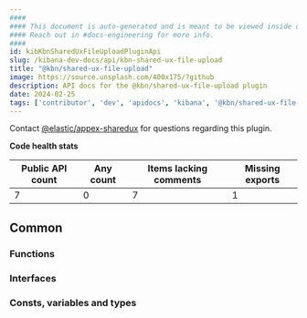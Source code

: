```yaml
---
####
#### This document is auto-generated and is meant to be viewed inside our experimental, new docs system.
#### Reach out in #docs-engineering for more info.
####
id: kibKbnSharedUxFileUploadPluginApi
slug: /kibana-dev-docs/api/kbn-shared-ux-file-upload
title: "@kbn/shared-ux-file-upload"
image: https://source.unsplash.com/400x175/?github
description: API docs for the @kbn/shared-ux-file-upload plugin
date: 2024-02-25
tags: ['contributor', 'dev', 'apidocs', 'kibana', '@kbn/shared-ux-file-upload']
---
```




Contact [@elastic/appex-sharedux](https://github.com/orgs/elastic/teams/appex-sharedux) for questions regarding this plugin.

**Code health stats**

| Public API count  | Any count | Items lacking comments | Missing exports |
|-------------------|-----------|------------------------|-----------------|
| 7 | 0 | 7 | 1 |

## Common

### Functions
<DocDefinitionList data={kbnSharedUxFileUploadObj.common.functions}/>

### Interfaces
<DocDefinitionList data={kbnSharedUxFileUploadObj.common.interfaces}/>

### Consts, variables and types
<DocDefinitionList data={kbnSharedUxFileUploadObj.common.misc}/>

